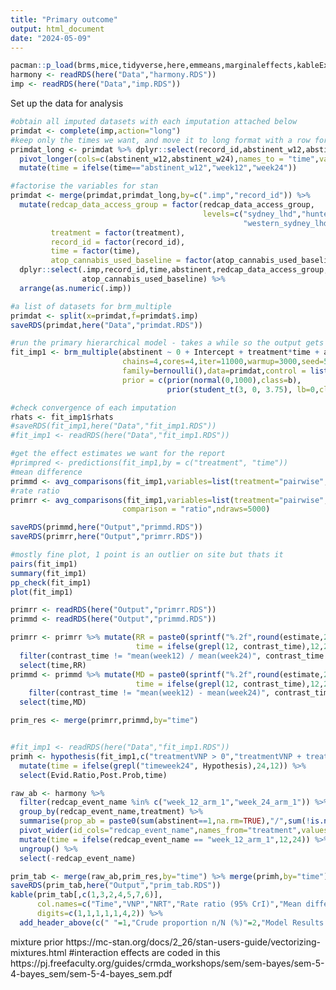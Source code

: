 ```yaml
---
title: "Primary outcome"
output: html_document
date: "2024-05-09"
---
```


```r
pacman::p_load(brms,mice,tidyverse,here,emmeans,marginaleffects,kableExtra)
harmony <- readRDS(here("Data","harmony.RDS"))
imp <- readRDS(here("Data","imp.RDS"))
```


Set up the data for analysis
```r
#obtain all imputed datasets with each imputation attached below
primdat <- complete(imp,action="long")
#keep only the times we want, and move it to long format with a row for each time
primdat_long <- primdat %>% dplyr::select(record_id,abstinent_w12,abstinent_w24,.imp) %>%
  pivot_longer(cols=c(abstinent_w12,abstinent_w24),names_to = "time",values_to = "abstinent") %>%
  mutate(time = ifelse(time=="abstinent_w12","week12","week24"))

#factorise the variables for stan
primdat <- merge(primdat,primdat_long,by=c(".imp","record_id")) %>%
  mutate(redcap_data_access_group = factor(redcap_data_access_group,
                                           levels=c("sydney_lhd","hunter_new_england","south_western_sydn",
                                                    "western_sydney_lhd","st_vincents_lhn","south_east_sydney")),
         treatment = factor(treatment),
         record_id = factor(record_id),
         time = factor(time),
         atop_cannabis_used_baseline = factor(atop_cannabis_used_baseline)) %>%
  dplyr::select(.imp,record_id,time,abstinent,redcap_data_access_group,treatment,
                atop_cannabis_used_baseline) %>%
  arrange(as.numeric(.imp))

#a list of datasets for brm_multiple
primdat <- split(x=primdat,f=primdat$.imp)
saveRDS(primdat,here("Data","primdat.RDS"))
```


```r
#run the primary hierarchical model - takes a while so the output gets saved
fit_imp1 <- brm_multiple(abstinent ~ 0 + Intercept + treatment*time + atop_cannabis_used_baseline + (1|record_id) + (1|redcap_data_access_group), 
                         chains=4,cores=4,iter=11000,warmup=3000,seed=564425021,
                         family=bernoulli(),data=primdat,control = list(adapt_delta = 0.999,max_treedepth=15),
                         prior = c(prior(normal(0,1000),class=b),
                                   prior(student_t(3, 0, 3.75), lb=0,class=sd)))

#check convergence of each imputation
rhats <- fit_imp1$rhats
#saveRDS(fit_imp1,here("Data","fit_imp1.RDS"))
#fit_imp1 <- readRDS(here("Data","fit_imp1.RDS"))

#get the effect estimates we want for the report
#primpred <- predictions(fit_imp1,by = c("treatment", "time"))
#mean difference
primmd <- avg_comparisons(fit_imp1,variables=list(treatment="pairwise",time="all"),cross=TRUE,ndraws=5000)
#rate ratio
primrr <- avg_comparisons(fit_imp1,variables=list(treatment="pairwise",time="all"),cross=TRUE,
                         comparison = "ratio",ndraws=5000)

saveRDS(primmd,here("Output","primmd.RDS"))
saveRDS(primrr,here("Output","primrr.RDS"))

```


```r
#mostly fine plot, 1 point is an outlier on site but thats it
pairs(fit_imp1)
summary(fit_imp1)
pp_check(fit_imp1)
plot(fit_imp1)

```

```r
primrr <- readRDS(here("Output","primrr.RDS"))
primmd <- readRDS(here("Output","primmd.RDS"))

primrr <- primrr %>% mutate(RR = paste0(sprintf("%.2f",round(estimate,2))," (", round(conf.low,2),", ",round(conf.high,2),")"),
                            time = ifelse(grepl(12, contrast_time),12,24)) %>%
  filter(contrast_time != "mean(week12) / mean(week24)", contrast_time != "mean(week24) / mean(week12)") %>%
  select(time,RR)
primmd <- primmd %>% mutate(MD = paste0(sprintf("%.2f",round(estimate,2))," (", round(conf.low,2),", ",round(conf.high,2),")"),
                            time = ifelse(grepl(12, contrast_time),12,24)) %>%
    filter(contrast_time != "mean(week12) - mean(week24)", contrast_time != "mean(week24) - mean(week12)") %>%
  select(time,MD)

prim_res <- merge(primrr,primmd,by="time")


#fit_imp1 <- readRDS(here("Data","fit_imp1.RDS"))
primh <- hypothesis(fit_imp1,c("treatmentVNP > 0","treatmentVNP + treatmentVNP:timeweek24  > 0"))[["hypothesis"]] %>%
  mutate(time = ifelse(grepl("timeweek24", Hypothesis),24,12)) %>%
  select(Evid.Ratio,Post.Prob,time)

raw_ab <- harmony %>% 
  filter(redcap_event_name %in% c("week_12_arm_1","week_24_arm_1")) %>% 
  group_by(redcap_event_name,treatment) %>% 
  summarise(prop_ab = paste0(sum(abstinent==1,na.rm=TRUE),"/",sum(!is.na(abstinent))," (",round(mean(abstinent==1,na.rm=TRUE)*100,0),"%)")) %>%
  pivot_wider(id_cols="redcap_event_name",names_from="treatment",values_from="prop_ab") %>%
  mutate(time = ifelse(redcap_event_name == "week_12_arm_1",12,24)) %>%
  ungroup() %>%
  select(-redcap_event_name)

prim_tab <- merge(raw_ab,prim_res,by="time") %>% merge(primh,by="time")
saveRDS(prim_tab,here("Output","prim_tab.RDS"))
kable(prim_tab[,c(1,3,2,4,5,7,6)],
      col.names=c("Time","VNP","NRT","Rate ratio (95% CrI)","Mean difference (95% CrI)","Probability of direction","Bayes Factor"),
      digits=c(1,1,1,1,1,4,2)) %>%
  add_header_above(c(" "=1,"Crude proportion n/N (%)"=2,"Model Results (VNP vs NRT)" = 4))
```



mixture prior https://mc-stan.org/docs/2_26/stan-users-guide/vectorizing-mixtures.html
#interaction effects are coded in this https://pj.freefaculty.org/guides/crmda_workshops/sem/sem-bayes/sem-5-4-bayes_sem/sem-5-4-bayes_sem.pdf